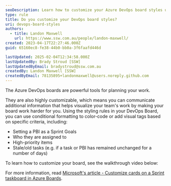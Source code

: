 ```yaml
---
seoDescription: Learn how to customize your Azure DevOps board styles using conditional formatting for enhanced visualization.
type: rule
title: Do you customize your DevOps board styles?
uri: devops-board-styles
authors:
  - title: Landon Maxwell
    url: https://www.ssw.com.au/people/landon-maxwell/
created: 2023-04-17T22:27:46.000Z
guid: 65160ec8-fe38-44b0-bb0a-3f6faafd446d

lastUpdated: 2025-02-04T12:34:58.000Z
lastUpdatedBy: Brady Stroud [SSW]
lastUpdatedByEmail: bradystroud@ssw.com.au
createdBy: Landon Maxwell [SSW]
createdByEmail: 78135895+landonmaxwell@users.noreply.github.com
---
```


The Azure DevOps boards are powerful tools for planning your work.

They are also highly customizable, which means you can communicate additional information that helps visualize your team's work by making your board work harder for you.
Using the styling rules in your DevOps Board, you can use conditional formatting to color-code or add visual tags based on specific criteria, including:

* Setting a PBI as a Sprint Goals
* Who they are assigned to
* High-priority items
* Stale/old tasks (e.g. if a task or PBI has remained unchanged for a number of days)

To learn how to customize your board, see the walkthrough video below:

<youtubeEmbed url="https://www.youtube.com/embed/lKNVn4PqxAI" description="Video: Azure DevOps | Customizing your Board (15 mins)" />

For more information, read [Microsoft's article - Customize cards on a Sprint taskboard in Azure Boards](https://learn.microsoft.com/en-us/azure/devops/boards/sprints/customize-taskboard).
